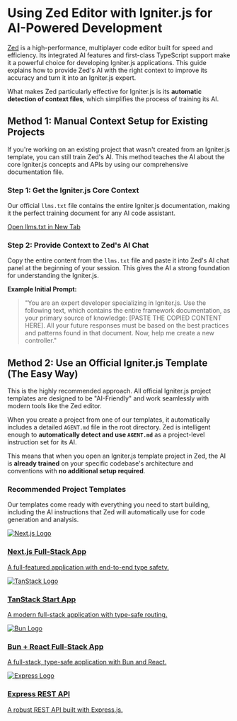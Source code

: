 # Using Zed Editor with Igniter.js for AI-Powered Development

[Zed](https://zed.dev) is a high-performance, multiplayer code editor built for speed and efficiency. Its integrated AI features and first-class TypeScript support make it a powerful choice for developing Igniter.js applications. This guide explains how to provide Zed's AI with the right context to improve its accuracy and turn it into an Igniter.js expert.

What makes Zed particularly effective for Igniter.js is its **automatic detection of context files**, which simplifies the process of training its AI.

## Method 1: Manual Context Setup for Existing Projects

If you're working on an existing project that wasn't created from an Igniter.js template, you can still train Zed's AI. This method teaches the AI about the core Igniter.js concepts and APIs by using our comprehensive documentation file.

### Step 1: Get the Igniter.js Core Context

Our official `llms.txt` file contains the entire Igniter.js documentation, making it the perfect training document for any AI code assistant.

<div className="my-4">
    <a href="https://igniterjs.com/llms.txt" target="_blank" rel="noopener noreferrer" className="inline-flex items-center justify-center rounded-md border border-border bg-transparent px-4 py-2 text-sm font-medium text-foreground transition-colors hover:bg-accent hover:text-accent-foreground focus-visible:outline-none focus-visible:ring-2 focus-visible:ring-ring focus-visible:ring-offset-2 disabled:pointer-events-none disabled:opacity-50">
      Open llms.txt in New Tab
    </a>
</div>

### Step 2: Provide Context to Zed's AI Chat

Copy the entire content from the `llms.txt` file and paste it into Zed's AI chat panel at the beginning of your session. This gives the AI a strong foundation for understanding the Igniter.js.

**Example Initial Prompt:**

> "You are an expert developer specializing in Igniter.js. Use the following text, which contains the entire framework documentation, as your primary source of knowledge: [PASTE THE COPIED CONTENT HERE]. All your future responses must be based on the best practices and patterns found in that document. Now, help me create a new controller."

## Method 2: Use an Official Igniter.js Template (The Easy Way)

This is the highly recommended approach. All official Igniter.js project templates are designed to be "AI-Friendly" and work seamlessly with modern tools like the Zed editor.

When you create a project from one of our templates, it automatically includes a detailed `AGENT.md` file in the root directory. Zed is intelligent enough to **automatically detect and use `AGENT.md`** as a project-level instruction set for its AI.

This means that when you open an Igniter.js template project in Zed, the AI is **already trained** on your specific codebase's architecture and conventions with **no additional setup required**.

### Recommended Project Templates

Our templates come ready with everything you need to start building, including the AI instructions that Zed will automatically use for code generation and analysis.

<div className="grid grid-cols-1 gap-4 my-8">
    <a href="/templates/starter-nextjs" className="block p-4 rounded-lg border hover:bg-accent/50 hover:shadow-lg transition-all duration-200">
      <div className="flex items-center space-x-4">
        <span className="size-12 border bg-secondary dark:bg-transparent border-border rounded-md p-1 flex items-center justify-center">
          <img src="https://svgl.app/library/nextjs_icon_dark.svg" alt="Next.js Logo" className="h-6 flex-shrink-0 grayscale invert-0 dark:invert" />
        </span>
        <div className="flex-1">
          <h3 className="text-sm font-semibold">Next.js Full-Stack App</h3>
          <p className="text-sm text-muted-foreground">A full-featured application with end-to-end type safety.</p>
        </div>
      </div>
    </a>
    <a href="/templates/starter-tanstack-start" className="block p-4 rounded-lg border hover:bg-accent/50 hover:shadow-lg transition-all duration-200">
      <div className="flex items-center space-x-4">
        <span className="size-12 border bg-secondary dark:bg-transparent border-border rounded-md p-1 flex items-center justify-center">
          <img src="https://svgl.app/library/tanstack.svg" alt="TanStack Logo" className="h-6 flex-shrink-0 grayscale" />
        </span>
        <div className="flex-1">
          <h3 className="text-sm font-semibold">TanStack Start App</h3>
          <p className="text-sm text-muted-foreground">A modern full-stack application with type-safe routing.</p>
        </div>
      </div>
    </a>
    <a href="/templates/starter-bun-react-app" className="block p-4 rounded-lg border hover:bg-accent/50 hover:shadow-lg transition-all duration-200">
      <div className="flex items-center space-x-4">
        <span className="size-12 border bg-secondary dark:bg-transparent border-border rounded-md p-1 flex items-center justify-center">
          <img src="https://svgl.app/library/bun.svg" alt="Bun Logo" className="h-6 flex-shrink-0 grayscale invert-0 dark:invert" />
        </span>
        <div className="flex-1">
          <h3 className="text-sm font-semibold">Bun + React Full-Stack App</h3>
          <p className="text-sm text-muted-foreground">A full-stack, type-safe application with Bun and React.</p>
        </div>
      </div>
    </a>
    <a href="/templates/starter-express-rest-api" className="block p-4 rounded-lg border hover:bg-accent/50 hover:shadow-lg transition-all duration-200">
      <div className="flex items-center space-x-4">
        <span className="size-12 border bg-secondary dark:bg-transparent border-border rounded-md p-1 flex items-center justify-center">
          <img src="https://svgl.app/library/expressjs_dark.svg" alt="Express Logo" className="h-6 flex-shrink-0 grayscale invert-0 dark:invert" />
        </span>
        <div className="flex-1">
          <h3 className="text-sm font-semibold">Express REST API</h3>
          <p className="text-sm text-muted-foreground">A robust REST API built with Express.js.</p>
        </div>
      </div>
    </a>
</div>